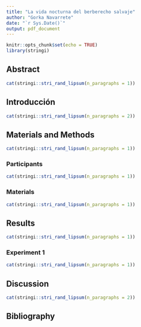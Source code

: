 ```yaml
---
title: "La vida nocturna del berberecho salvaje"
author: "Gorka Navarrete"
date: "`r Sys.Date()`"
output: pdf_document
---
```


```r
knitr::opts_chunk$set(echo = TRUE)
library(stringi)
```

## Abstract

```r
cat(stringi::stri_rand_lipsum(n_paragraphs = 1))
```

## Introducción

```r
cat(stringi::stri_rand_lipsum(n_paragraphs = 2))
```

## Materials and Methods

```r
cat(stringi::stri_rand_lipsum(n_paragraphs = 1))
```

### Participants

```r
cat(stringi::stri_rand_lipsum(n_paragraphs = 1))
```

### Materials

```r
cat(stringi::stri_rand_lipsum(n_paragraphs = 1))
```

## Results

```r
cat(stringi::stri_rand_lipsum(n_paragraphs = 1))
```

### Experiment 1

```r
cat(stringi::stri_rand_lipsum(n_paragraphs = 1))
```

## Discussion

```r
cat(stringi::stri_rand_lipsum(n_paragraphs = 2))
```

## Bibliography
